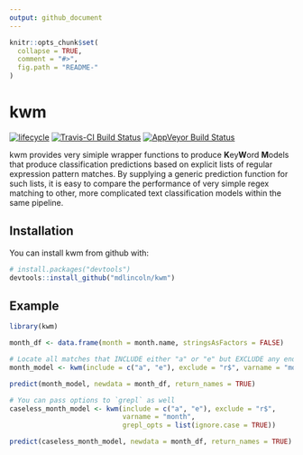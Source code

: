 ```yaml
---
output: github_document
---
```


<!-- README.md is generated from README.Rmd. Please edit that file -->

```r
knitr::opts_chunk$set(
  collapse = TRUE,
  comment = "#>",
  fig.path = "README-"
)
```

# kwm

[![lifecycle](https://img.shields.io/badge/lifecycle-experimental-orange.svg)](https://www.tidyverse.org/lifecycle/#experimental)
[![Travis-CI Build Status](https://travis-ci.org/mdlincoln/kwm.svg?branch=master)](https://travis-ci.org/mdlincoln/kwm)
[![AppVeyor Build Status](https://ci.appveyor.com/api/projects/status/github/mdlincoln/kwm?branch=master&svg=true)](https://ci.appveyor.com/project/mdlincoln/kwm)

kwm provides very simiple wrapper functions to produce **K**ey**W**ord **M**odels that produce classification predictions based on explicit lists of regular expression pattern matches. 
By supplying a generic prediction function for such lists, it is easy to compare the performance of very simple regex matching to other, more complicated text classification models within the same pipeline.

## Installation

You can install kwm from github with:

```r
# install.packages("devtools")
devtools::install_github("mdlincoln/kwm")
```

## Example

```r
library(kwm)

month_df <- data.frame(month = month.name, stringsAsFactors = FALSE)

# Locate all matches that INCLUDE either "a" or "e" but EXCLUDE any ending in "r"
month_model <- kwm(include = c("a", "e"), exclude = "r$", varname = "month")

predict(month_model, newdata = month_df, return_names = TRUE)

# You can pass options to `grepl` as well
caseless_month_model <- kwm(include = c("a", "e"), exclude = "r$", 
                            varname = "month", 
                            grepl_opts = list(ignore.case = TRUE))

predict(caseless_month_model, newdata = month_df, return_names = TRUE)
```
